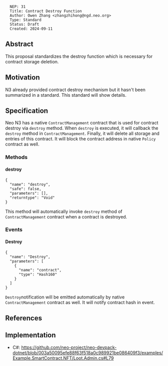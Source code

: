 <pre>
  NEP: 31
  Title: Contract Destroy Function
  Author: Owen Zhang <zhangzhihong@ngd.neo.org>
  Type: Standard
  Status: Draft
  Created: 2024-09-11
</pre>

==Abstract==

This proposal standardizes the destroy function which is necessary for contract storage deletion.

==Motivation==

N3 already provided contract destroy mechanism but it hasn't been summarized in a standard. This standard will show details.

==Specification==

Neo N3 has a native <code>ContractManagement</code> contract that is used for contract destroy via <code>destroy</code> method. When <code>destroy</code> is executed, it will callback the  <code>destroy</code> method in <code>ContractManagement</code>. Finally, it will delete all storage and entries of this contract. It will block the contract address in native <code>Policy</code> contract as well.

===Methods===

====destroy====

<pre>
{
  "name": "destroy",
  "safe": false,
  "parameters": [],
  "returntype": "Void"
}
</pre>
This method will automatically invoke <code>destroy</code> method of <code>ContractManagement</code> contract when a contract is destroyed.

===Events===

====Destroy====

<pre>
{
  "name": "Destroy",
  "parameters": [
    {
      "name": "contract",
      "type": "Hash160"
    }
  ]
}
</pre>

<code>Destroy</code>notification will be emitted automatically by native <code>ContractManagement</code> contract as well. It will notify contract hash in event.

==References==


==Implementation==

* C#: https://github.com/neo-project/neo-devpack-dotnet/blob/003a50095efe88f63f518a0c989921be086409f3/examples/Example.SmartContract.NFT/Loot.Admin.cs#L79

